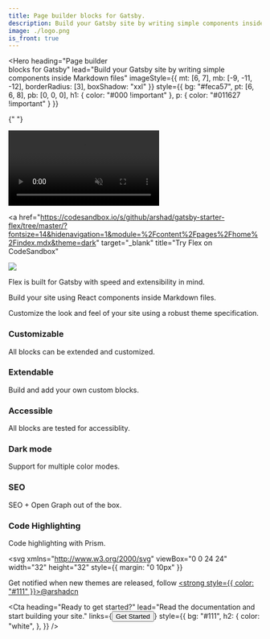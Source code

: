 ```yaml
---
title: Page builder blocks for Gatsby.
description: Build your Gatsby site by writing simple components inside Markdown files.
image: ./logo.png
is_front: true
---
```


<Hero
  heading="Page builder <br />blocks for Gatsby"
  lead="Build your Gatsby site by writing simple components inside Markdown files"
  imageStyle={{
    mt: [6, 7],
    mb: [-9, -11, -12],
    borderRadius: [3],
    boxShadow: "xxl"
  }}
  style={{
    bg: "#feca57",
    pt: [6, 6, 8],
    pb: [0, 0, 0],
    h1: {
      color: "#000 !important"
    },
    p: {
      color: "#011627 !important"
    }
  }}
>

{" "}

<Div
  style={{
    mt: [4, 6, 7],
    mb: [-9, -11, -12],
    borderRadius: [3],
    boxShadow: "xxl",
    overflow: "hidden",
    width: ["100%", "80%"],
    border: "5px solid black",
    bg: "#000",
  }}
>
  <video
    controls
    autoplay
    muted
    loop
    playsinline
    style={{
      display: "block",
      width: "100%",
    }}
  >
    <source src="demo.mp4" type="video/mp4" />
  </video>
</Div>

</Hero>

<Section style={{
  mt: [10, 11, 12],
  p: [4, 6, 8],
}}>

<a
  href="https://codesandbox.io/s/github/arshad/gatsby-starter-flex/tree/master/?fontsize=14&hidenavigation=1&module=%2Fcontent%2Fpages%2Fhome%2Findex.mdx&theme=dark"
  target="_blank"
  title="Try Flex on CodeSandbox"
>
  <img src="https://codesandbox.io/static/img/play-codesandbox.svg" />
</a>

</Section>

<Section
  heading="How does it work?"
  lead="Flex leverages the power of <strong>Gatsby</strong>, <strong>MDX</strong> <br />and <strong>Theme UI</strong> to build blazing fast websites."
  style={{
    pt: [0, 0, 0],
    pb: [6, 8, 8],
  }}
>
  <Grid
    columns={[1, 1, 3]}
    gap={[4, 4, 6, 6, 8]}
    sx={{
      mt: [4, 4, 6],
    }}
  >
    <Card
      heading="Gatsby"
      imageUrl="logo-gatsby.png"
      imageAlt="Gatsby"
      type="icon"
    >
      <p>Flex is built for Gatsby with speed and extensibility in mind.</p>
    </Card>
    <Card heading="MDX" imageUrl="logo-mdx.png" imageAlt="MDX" type="icon">
      <p>Build your site using React components inside Markdown files.</p>
    </Card>
    <Card
      heading="Theme UI"
      imageUrl="logo-theme-ui.png"
      imageAlt="Theme UI"
      type="icon"
    >
      <p>
        Customize the look and feel of your site using a robust theme
        specification.
      </p>
    </Card>
  </Grid>
</Section>

<Section
  style={{
    py: [6, 6, 8],
    bg: "muted",
    h3: {
      m: 0,
    }
  }}>
<Grid columns={[1, 1, 3]} gap={[6, 7]}>

  <Div>

### Customizable

All blocks can be extended and customized.

  </Div>

  <Div>

### Extendable

Build and add your own custom blocks.

  </Div>

  <Div>

### Accessible

All blocks are tested for accessiblity.

  </Div>

  <Div>

### Dark mode

Support for multiple color modes.

  </Div>

  <Div>

### SEO

SEO + Open Graph out of the box.

  </Div>

  <Div>

### Code Highlighting

Code highlighting with Prism.

  </Div>
</Grid>
</Section>

<Section style={{
  pt: [4, 4, 6],
  pb: [4, 4, 6],
  bg: "#feca57",
  color: "#111",
  py: 2,
  px: 4,
  borderRadius: 4,
  fontSize: 3,
  textAlign: "center"
}}>
<Div style={{
  display: "flex",
  flexDirection: ["column", "row"],
  justifyContent: "center",
  alignItems: "center",
}}>

<svg
  xmlns="http://www.w3.org/2000/svg"
  viewBox="0 0 24 24"
  width="32"
  height="32"
  style={{ margin: "0 10px" }}
>
  <g>
    <path d="M14.57 6.96a2 2 0 0 1 2.47 2.47c.29.17.5.47.5.86v7.07a1 1 0 0 1-.3.71L13 22.31a1 1 0 0 1-1.7-.7v-3.58l-.49.19a1 1 0 0 1-1.17-.37 14.1 14.1 0 0 0-3.5-3.5 1 1 0 0 1-.36-1.16l.19-.48H2.39A1 1 0 0 1 1.7 11l4.24-4.24a1 1 0 0 1 .7-.3h7.08c.39 0 .7.21.86.5zM13.19 9.4l-2.15 2.15a3 3 0 0 1 .84.57 3 3 0 0 1 .57.84l2.15-2.15A2 2 0 0 1 13.2 9.4zm6.98-6.61a1 1 0 0 1 1.04 1.04c-.03.86-.13 1.71-.3 2.55-.47-.6-1.99-.19-2.55-.74-.55-.56-.14-2.08-.74-2.55.84-.17 1.7-.27 2.55-.3z" />
    <path
      fill="#A5B3BB"
      d="M7.23 10.26A16.05 16.05 0 0 1 17.62 3.1a19.2 19.2 0 0 1 3.29 3.29 15.94 15.94 0 0 1-7.17 10.4 19.05 19.05 0 0 0-6.51-6.52zm-.86 5.5a16.2 16.2 0 0 1 1.87 1.87 1 1 0 0 1-.47 1.6c-.79.25-1.6.42-2.4.54a1 1 0 0 1-1.14-1.13c.12-.82.3-1.62.53-2.41a1 1 0 0 1 1.6-.47zm7.34-5.47a2 2 0 1 0 2.83-2.83 2 2 0 0 0-2.83 2.83z"
    />
  </g>
</svg>

Get notified when new themes are released, follow <a href="https://twitter.com/arshadcn"><strong style={{
  color: "#111"
}}>@arshadcn</strong></a>

</Div>
</Section>

<Cta
  heading="Ready to get started?"
  lead="Read the documentation and start building your site."
  links={<Button url="/docs">Get Started</Button>}
  style={{
    bg: "#111",
    h2: {
      color: "white",
    },
  }}
/>
